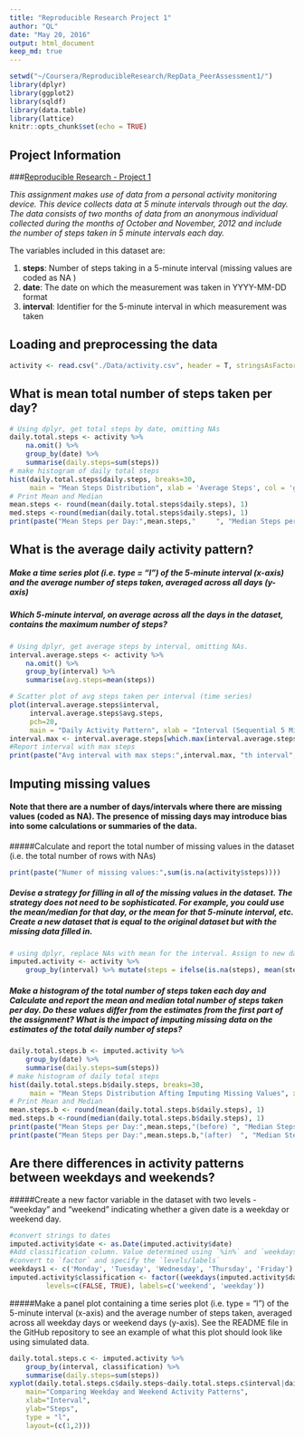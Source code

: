 ```yaml
---
title: "Reproducible Research Project 1"
author: "QL"
date: "May 20, 2016"
output: html_document
keep_md: true
---
```


```r
setwd("~/Coursera/ReproducibleResearch/RepData_PeerAssessment1/")
library(dplyr)
library(ggplot2)
library(sqldf)
library(data.table)
library(lattice)
knitr::opts_chunk$set(echo = TRUE)
```


## Project Information

###[Reproducible Research - Project 1](https://www.coursera.org/learn/reproducible-research/peer/gYyPt/course-project-1)

*This assignment makes use of data from a personal activity monitoring device. This device collects data at 5 minute intervals through out the day. The data consists of two months of data from an anonymous individual collected during the months of October and November, 2012 and include the number of steps taken in 5 minute intervals each day.*


The variables included in this dataset are:

1. **steps**: Number of steps taking in a 5-minute interval (missing values are coded as NA ) 
2. **date**: The date on which the measurement was taken in YYYY-MM-DD format 
3. **interval**: Identifier for the 5-minute interval in which measurement was taken



## Loading and preprocessing the data
```r
activity <- read.csv("./Data/activity.csv", header = T, stringsAsFactors = F)
```

## What is mean total number of steps taken per day?
<!-- For this part of the assignment, you can ignore the missing values in the dataset. -->
<!--     Make a histogram of the total number of steps taken each day -->
<!--     Calculate and report the mean and median total number of steps taken per day -->

```r
# Using dplyr, get total steps by date, omitting NAs
daily.total.steps <- activity %>%
    na.omit() %>%
    group_by(date) %>%
    summarise(daily.steps=sum(steps))
# make histogram of daily total steps
hist(daily.total.steps$daily.steps, breaks=30, 
     main = "Mean Steps Distribution", xlab = 'Average Steps', col = 'grey', cex.main = .5)
# Print Mean and Median
mean.steps <- round(mean(daily.total.steps$daily.steps), 1)
med.steps <-round(median(daily.total.steps$daily.steps), 1)
print(paste("Mean Steps per Day:",mean.steps,"     ", "Median Steps per Day:",med.steps))
```



## What is the average daily activity pattern?
#####     Make a time series plot (i.e. type = "l") of the 5-minute interval (x-axis) and the average number of          steps taken, averaged across all days (y-axis)
#####    Which 5-minute interval, on average across all the days in the dataset, contains the maximum number of          steps?



```r
# Using dplyr, get average steps by interval, omitting NAs.
interval.average.steps <- activity %>%
    na.omit() %>%
    group_by(interval) %>%
    summarise(avg.steps=mean(steps))

# Scatter plot of avg steps taken per interval (time series)
plot(interval.average.steps$interval,
     interval.average.steps$avg.steps, 
     pch=20, 
     main = "Daily Activity Pattern", xlab = "Interval (Sequential 5 Minute Time Slot)", ylab = "Avg Steps")
interval.max <- interval.average.steps[which.max(interval.average.steps$avg.steps),]$interval
#Report interval with max steps
print(paste("Avg interval with max steps:",interval.max, "th interval",  sep = ""))
```



## Imputing missing values
####   Note that there are a number of days/intervals where there are missing values (coded as NA). The presence of missing days may introduce bias into some calculations or summaries of the data.

#####Calculate and report the total number of missing values in the dataset (i.e. the total number of rows with NAs)
```r
print(paste("Numer of missing values:",sum(is.na(activity$steps))))
```

#####   Devise a strategy for filling in all of the missing values in the dataset. The strategy does not need to be sophisticated. For example, you could use the mean/median for that day, or the mean for that 5-minute interval, etc. Create a new dataset that is equal to the original dataset but with the missing data filled in.
```r
# using dplyr, replace NAs with mean for the interval. Assign to new dataset.
imputed.activity <- activity %>%
    group_by(interval) %>% mutate(steps = ifelse(is.na(steps), mean(steps, na.rm = T), steps))

```

#####   Make a histogram of the total number of steps taken each day and Calculate and report the mean and median total number of steps taken per day. Do these values differ from the estimates from the first part of the assignment? What is the impact of imputing missing data on the estimates of the total daily number of steps?  
```r
daily.total.steps.b <- imputed.activity %>%
    group_by(date) %>%
    summarise(daily.steps=sum(steps))
# make histogram of daily total steps
hist(daily.total.steps.b$daily.steps, breaks=30, 
     main = "Mean Steps Distribution Afting Imputing Missing Values", xlab = 'Total Number of Steps', col = 'grey', cex.main = .5)
# Print Mean and Median
mean.steps.b <- round(mean(daily.total.steps.b$daily.steps), 1)
med.steps.b <-round(median(daily.total.steps.b$daily.steps), 1)
print(paste("Mean Steps per Day:",mean.steps,"(before) ", "Median Steps per Day:",med.steps,"(before) "))
print(paste("Mean Steps per Day:",mean.steps.b,"(after)  ", "Median Steps per Day:",med.steps.b,"(after) "))
```



## Are there differences in activity patterns between weekdays and weekends?

#####Create a new factor variable in the dataset with two levels - "weekday" and "weekend" indicating whether a given date is a weekday or weekend day.
```r
#convert strings to dates
imputed.activity$date <- as.Date(imputed.activity$date)
#Add classification column. Value determined using `%in%` and `weekdays` to create a logical vector
#convert to `factor` and specify the `levels/labels`
weekdays1 <- c('Monday', 'Tuesday', 'Wednesday', 'Thursday', 'Friday')
imputed.activity$classification <- factor((weekdays(imputed.activity$date) %in% weekdays1), 
         levels=c(FALSE, TRUE), labels=c('weekend', 'weekday')) 

```

#####Make a panel plot containing a time series plot (i.e. type = "l") of the 5-minute interval (x-axis) and the average number of steps taken, averaged across all weekday days or weekend days (y-axis). See the README file in the GitHub repository to see an example of what this plot should look like using simulated data.
```r
daily.total.steps.c <- imputed.activity %>%
    group_by(interval, classification) %>%
    summarise(daily.steps=sum(steps))
xyplot(daily.total.steps.c$daily.steps~daily.total.steps.c$interval|daily.total.steps.c$classification,
    main="Comparing Weekday and Weekend Activity Patterns",
    xlab="Interval",
    ylab="Steps",
    type = "l",
    layout=(c(1,2)))
```

